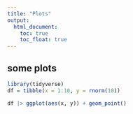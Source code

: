 ```yaml
---
title: "Plots"
output: 
  html_document:
    toc: true
    toc_float: true
---
```


## some plots

```r
library(tidyverse)
df = tibble(x = 1:10, y = rnorm(10))

df |> ggplot(aes(x, y)) + geom_point()
```